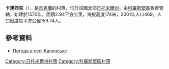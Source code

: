 {{coord|50|57|42|N|28|51|4|E|scale:30000|display=title}}

'''卡連西克'''（{{lang-uk|Каленське}}），是[[烏克蘭|烏克蘭]]的村落，位於該國北部[[日托米爾州|日托米爾州]]，由[[科羅斯堅區|科羅斯堅區]]負責管轄，始建於1570年，面積2.94平方公里，海拔高度174米，2001年人口469，人口密度每平方公里159.74人。

==參考資料==
* [http://weather.in.ua/ua/zhitomirskaja/9757 Погода в селі Каленське] {{Wayback|url=http://weather.in.ua/ua/zhitomirskaja/9757 |date=20111219161442 }}

{{DEFAULTSORT:Каленське}}
[[Category:日托米爾州村落|Category:日托米爾州村落]]
[[Category:科羅斯堅區村落|Category:科羅斯堅區村落]]


{{Zhytomyr-geo-stub}}